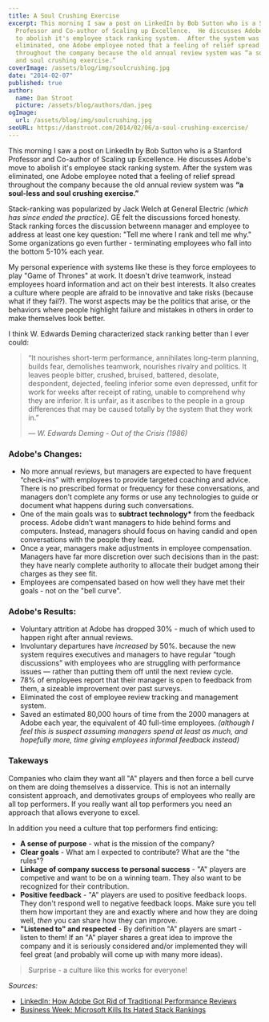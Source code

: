 ```yaml
---
title: A Soul Crushing Exercise
excerpt: This morning I saw a post on LinkedIn by Bob Sutton who is a Stanford
  Professor and Co-author of Scaling up Excellence.  He discusses Adobe's move
  to abolish it's employee stack ranking system.  After the system was
  eliminated, one Adobe employee noted that a feeling of relief spread
  throughout the company because the old annual review system was “a soul-less
  and soul crushing exercise.”
coverImage: /assets/blog/img/soulcrushing.jpg
date: "2014-02-07"
published: true
author:
  name: Dan Stroot
  picture: /assets/blog/authors/dan.jpeg
ogImage:
  url: /assets/blog/img/soulcrushing.jpg
seoURL: https://danstroot.com/2014/02/06/a-soul-crushing-excercise/
---
```


This morning I saw a post on LinkedIn by Bob Sutton who is a Stanford Professor and Co-author of Scaling up Excellence. He discusses Adobe's move to abolish it's employee stack ranking system. After the system was eliminated, one Adobe employee noted that a feeling of relief spread throughout the company because the old annual review system was **“a soul-less and soul crushing exercise.”**

Stack-ranking was popularized by Jack Welch at General Electric _(which has since ended the practice)_. GE felt the discussions forced honesty. Stack ranking forces the discussion betweenn manager and employee to address at least one key question: "Tell me where I rank and tell me why." Some organizations go even further - terminating employees who fall into the bottom 5-10% each year.

My personal experience with systems like these is they force employees to play "Game of Thrones" at work. It doesn't drive teamwork, instead employees hoard information and act on their best interests. It also creates a culture where people are afraid to be innovative and take risks (because what if they fail?). The worst aspects may be the politics that arise, or the behaviors where people highlight failure and mistakes in others in order to make themselves look better.

I think W. Edwards Deming characterized stack ranking better than I ever could:

> “It nourishes short-term performance, annihilates long-term planning, builds fear, demolishes teamwork, nourishes rivalry and politics. It leaves people bitter, crushed, bruised, battered, desolate, despondent, dejected, feeling inferior some even depressed, unfit for work for weeks after receipt of rating, unable to comprehend why they are inferior. It is unfair, as it ascribes to the people in a group differences that may be caused totally by the system that they work in.”
>
> <cite>&mdash; W. Edwards Deming - Out of the Crisis (1986)</cite>

### Adobe's Changes:

- No more annual reviews, but managers are expected to have frequent “check-ins” with employees to provide targeted coaching and advice. There is no prescribed format or frequency for these conversations, and managers don’t complete any forms or use any technologies to guide or document what happens during such conversations.
- One of the main goals was to **subtract technology\*** from the feedback process. Adobe didn’t want managers to hide behind forms and computers. Instead, managers should focus on having candid and open conversations with the people they lead.
- Once a year, managers make adjustments in employee compensation. Managers have far more discretion over such decisions than in the past: they have nearly complete authority to allocate their budget among their charges as they see fit.
- Employees are compensated based on how well they have met their goals - not on the "bell curve".

### Adobe's Results:

- Voluntary attrition at Adobe has dropped 30% - much of which used to happen right after annual reviews.
- Involuntary departures have _increased_ by 50%. because the new system requires executives and managers to have regular “tough discussions” with employees who are struggling with performance issues — rather than putting them off until the next review cycle.
- 78% of employees report that their manager is open to feedback from them, a sizeable improvement over past surveys.
- Eliminated the cost of employee review tracking and management system.
- Saved an estimated 80,000 hours of time from the 2000 managers at Adobe each year, the equivalent of 40 full-time employees. _(although I feel this is suspect assuming managers spend at least as much, and hopefully more, time giving employees informal feedback instead)_

### Takeways

Companies who claim they want all "A" players and then force a bell curve on them are doing themselves a disservice. This is not an internally consistent approach, and demotivates groups of employees who really are all top performers. If you really want all top performers you need an approach that allows everyone to excel.

In addition you need a culture that top performers find enticing:

- **A sense of purpose** - what is the mission of the company?
- **Clear goals** - What am I expected to contribute? What are the "the rules"?
- **Linkage of company success to personal success** - "A" players are competive and want to be on a winning team. They also want to be recognized for their contribution.
- **Positive feedback** - "A" players are used to positive feedback loops. They don't respond well to negative feedback loops. Make sure you tell them how important they are and exactly where and how they are doing well, _then_ you can share how they can improve.
- **"Listened to" and respected** - By definition "A" players are smart - listen to them! If an "A" player shares a great idea to improve the company and it is seriously considered and/or implemented they will feel great (and probably will come up with many more ideas).

> Surprise - a culture like this works for everyone!

_Sources:_

- [LinkedIn: How Adobe Got Rid of Traditional Performance Reviews](https://www.linkedin.com/today/post/article/20140206114808-15893932-how-adobe-got-rid-of-traditional-performance-reviews?trk=object-title)
- [Business Week: Microsoft Kills Its Hated Stack Rankings](http://www.businessweek.com/articles/2013-11-13/microsoft-kills-its-hated-stack-rankings-dot-does-anyone-do-employee-reviews-right)
